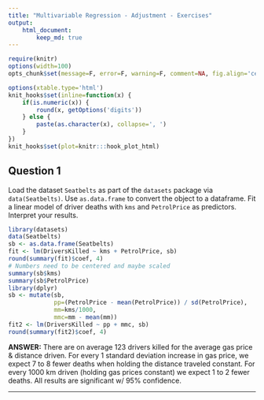 ```yaml
---
title: "Multivariable Regression - Adjustment - Exercises"
output:
    html_document:
        keep_md: true
---
```


```r
require(knitr)
options(width=100)
opts_chunk$set(message=F, error=F, warning=F, comment=NA, fig.align='center', dpi=100, tidy=F, cache.path='.cache/', fig.path='fig/')

options(xtable.type='html')
knit_hooks$set(inline=function(x) {
    if(is.numeric(x)) {
        round(x, getOptions('digits'))
    } else {
        paste(as.character(x), collapse=', ')
    }
})
knit_hooks$set(plot=knitr:::hook_plot_html)
```

## Question 1

Load the dataset `Seatbelts` as part of the `datasets` package via `data(Seatbelts)`. Use `as.data.frame` to convert the object to a dataframe. Fit a linear model of driver deaths with `kms` and `PetrolPrice` as predictors. Interpret your results.

```r
library(datasets)
data(Seatbelts)
sb <- as.data.frame(Seatbelts)
fit <- lm(DriversKilled ~ kms + PetrolPrice, sb)
round(summary(fit)$coef, 4)
# Numbers need to be centered and maybe scaled
summary(sb$kms)
summary(sb$PetrolPrice)
library(dplyr)
sb <- mutate(sb,
             pp=(PetrolPrice - mean(PetrolPrice)) / sd(PetrolPrice),
             mm=kms/1000,
             mmc=mm - mean(mm))
fit2 <- lm(DriversKilled ~ pp + mmc, sb)
round(summary(fit2)$coef, 4)
```

**ANSWER:** There are on average 123 drivers killed for the average gas price & distance driven. For every 1 standard deviation increase in gas price, we expect 7 to 8 fewer deaths when holding the distance traveled constant. For every 1000 km driven (holding gas prices constant) we expect 1 to 2 fewer deaths. All results are significant w/ 95% confidence.

---

